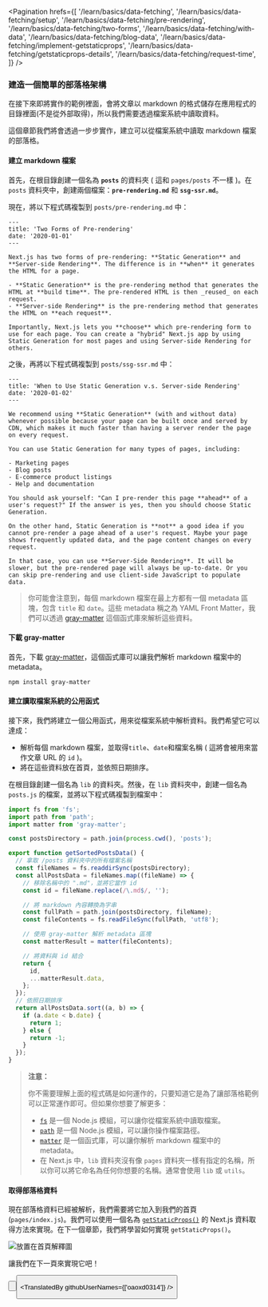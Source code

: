 
<Pagination
  hrefs={[
    '/learn/basics/data-fetching',
    '/learn/basics/data-fetching/setup',
    '/learn/basics/data-fetching/pre-rendering',
    '/learn/basics/data-fetching/two-forms',
    '/learn/basics/data-fetching/with-data',
    '/learn/basics/data-fetching/blog-data',
    '/learn/basics/data-fetching/implement-getstaticprops',
    '/learn/basics/data-fetching/getstaticprops-details',
    '/learn/basics/data-fetching/request-time',
  ]}
/>

### 建造一個簡單的部落格架構

在接下來即將實作的範例裡面，會將文章以 markdown 的格式儲存在應用程式的目錄裡面(不是從外部取得)，所以我們需要透過檔案系統中讀取資料。

這個章節我們將會透過一步步實作，建立可以從檔案系統中讀取 markdown 檔案的部落格。

#### 建立 markdown 檔案

首先，在根目錄創建一個名為 <strong>`posts`</strong> 的資料夾 ( 這和 `pages/posts` 不一樣 )。在 `posts` 資料夾中，創建兩個檔案：<strong>`pre-rendering.md`</strong> 和 <strong>`ssg-ssr.md`</strong>。

現在，將以下程式碼複製到 `posts/pre-rendering.md` 中：

```text
---
title: 'Two Forms of Pre-rendering'
date: '2020-01-01'
---

Next.js has two forms of pre-rendering: **Static Generation** and **Server-side Rendering**. The difference is in **when** it generates the HTML for a page.

- **Static Generation** is the pre-rendering method that generates the HTML at **build time**. The pre-rendered HTML is then _reused_ on each request.
- **Server-side Rendering** is the pre-rendering method that generates the HTML on **each request**.

Importantly, Next.js lets you **choose** which pre-rendering form to use for each page. You can create a "hybrid" Next.js app by using Static Generation for most pages and using Server-side Rendering for others.
```

之後，再將以下程式碼複製到 `posts/ssg-ssr.md` 中：

```text
---
title: 'When to Use Static Generation v.s. Server-side Rendering'
date: '2020-01-02'
---

We recommend using **Static Generation** (with and without data) whenever possible because your page can be built once and served by CDN, which makes it much faster than having a server render the page on every request.

You can use Static Generation for many types of pages, including:

- Marketing pages
- Blog posts
- E-commerce product listings
- Help and documentation

You should ask yourself: "Can I pre-render this page **ahead** of a user's request?" If the answer is yes, then you should choose Static Generation.

On the other hand, Static Generation is **not** a good idea if you cannot pre-render a page ahead of a user's request. Maybe your page shows frequently updated data, and the page content changes on every request.

In that case, you can use **Server-Side Rendering**. It will be slower, but the pre-rendered page will always be up-to-date. Or you can skip pre-rendering and use client-side JavaScript to populate data.
```

> 你可能會注意到，每個 markdown 檔案在最上方都有一個 metadata 區塊，包含 `title` 和 `date`。這些 metadata 稱之為 YAML Front Matter，我們可以透過 <a href="https://github.com/jonschlinkert/gray-matter"  className="link-code" target="_blank">gray-matter</a> 這個函式庫來解析這些資料。

#### 下載 gray-matter

首先，下載 <a href="https://github.com/jonschlinkert/gray-matter" className="link-code" target="_blank">gray-matter</a>，這個函式庫可以讓我們解析 markdown 檔案中的 metadata。

```bash
npm install gray-matter
```

#### 建立讀取檔案系統的公用函式

接下來，我們將建立一個公用函式，用來從檔案系統中解析資料。我們希望它可以達成：

- 解析每個 markdown 檔案，並取得`title`、`date`和檔案名稱 ( 這將會被用來當作文章 URL 的 `id` )。
- 將在這些資料放在首頁，並依照日期排序。

在根目錄創建一個名為 `lib` 的資料夾。然後，在 `lib` 資料夾中，創建一個名為 `posts.js` 的檔案，並將以下程式碼複製到檔案中：

```jsx
import fs from 'fs';
import path from 'path';
import matter from 'gray-matter';

const postsDirectory = path.join(process.cwd(), 'posts');

export function getSortedPostsData() {
  // 拿取 /posts 資料夾中的所有檔案名稱
  const fileNames = fs.readdirSync(postsDirectory);
  const allPostsData = fileNames.map((fileName) => {
    // 移除名稱中的 ".md"，並將它當作 id
    const id = fileName.replace(/\.md$/, '');

    // 將 markdown 內容轉換為字串
    const fullPath = path.join(postsDirectory, fileName);
    const fileContents = fs.readFileSync(fullPath, 'utf8');

    // 使用 gray-matter 解析 metadata 區塊
    const matterResult = matter(fileContents);

    // 將資料與 id 結合
    return {
      id,
      ...matterResult.data,
    };
  });
  // 依照日期排序
  return allPostsData.sort((a, b) => {
    if (a.date < b.date) {
      return 1;
    } else {
      return -1;
    }
  });
}
```

> <strong>注意：</strong>
>
>
> 你不需要理解上面的程式碼是如何運作的，只要知道它是為了讓部落格範例可以正常運作即可。但如果你想要了解更多：
>
> - <a href="/docs/basic-features/data-fetching/overview#getstaticprops-static-generation" className="link-code" target="_blank">`fs`</a>  是一個 Node.js 模組，可以讓你從檔案系統中讀取檔案。
> - <a href="https://nodejs.org/api/path.html#pathjoinpaths" className="link-code" target="_blank">`path`</a> 是一個 Node.js 模組，可以讓你操作檔案路徑。
> - <a href="https://www.npmjs.com/package/gray-matter" className="link-code" target="_blank">`matter`</a> 是一個函式庫，可以讓你解析 markdown 檔案中的 metadata。
> - 在 Next.js 中，`lib` 資料夾沒有像 `pages` 資料夾一樣有指定的名稱，所以你可以將它命名為任何你想要的名稱。通常會使用 `lib` 或 `utils`。

#### 取得部落格資料

現在部落格資料已經被解析，我們需要將它加入到我們的首頁 (`pages/index.js`)。我們可以使用一個名為 <a href="/docs/basic-features/data-fetching/overview#getstaticprops-static-generation" className="link-code" target="_blank">`getStaticProps()`</a> 的 Next.js 資料取得方法來實現。在下一個章節，我們將學習如何實現 `getStaticProps()`。

![放置在首頁解釋圖](https://nextjs.org/static/images/learn/data-fetching/index-page.png '放置在首頁解釋圖')

讓我們在下一頁來實現它吧！

<Button
  content="← 返回上一頁"
  url="/learn/basics/data-fetching/with-data"
  basicStyle="text-white bg-[#0070f3]"
  hoverStyle="hover:opacity-90"
/>

<Button
  content="前往下一頁 →"
  url="/learn/basics/data-fetching/implement-getstaticprops"
  basicStyle="text-white bg-[#0070f3]"
  hoverStyle="hover:opacity-90"
/>

<TranslatedBy githubUserNames={['oaoxd0314']} />
